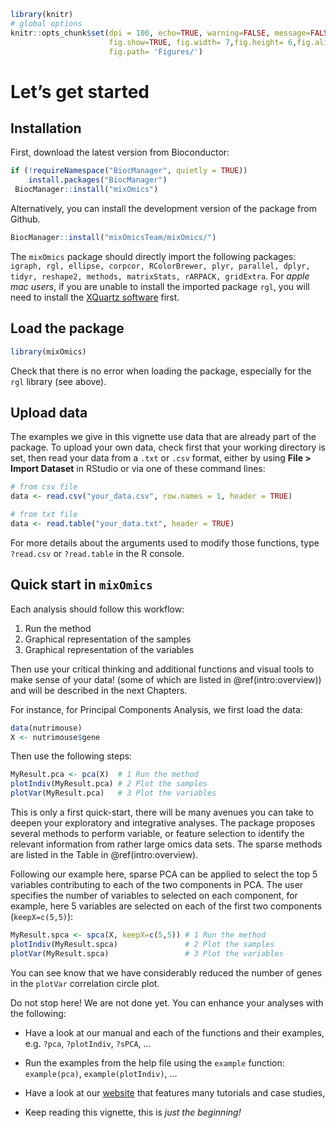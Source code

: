 
```r
library(knitr)
# global options
knitr::opts_chunk$set(dpi = 100, echo=TRUE, warning=FALSE, message=FALSE, eval = TRUE, cache=TRUE,
                      fig.show=TRUE, fig.width= 7,fig.height= 6,fig.align='center', out.width = '50%', fig.pos= "h", out.extra = '',
                      fig.path= 'Figures/')
```

# Let's get started {#start}

## Installation
First, download the latest \texttt{mixOmics} version from Bioconductor:
```r
if (!requireNamespace("BiocManager", quietly = TRUE))
    install.packages("BiocManager")
 BiocManager::install("mixOmics")
```

Alternatively, you can install the development version of the package from Github.
```r
BiocManager::install("mixOmicsTeam/mixOmics/")
```

The `mixOmics` package should directly import the following packages: `igraph, rgl, ellipse, corpcor, RColorBrewer, plyr, parallel, dplyr, tidyr, reshape2, methods, matrixStats, rARPACK, gridExtra`. For *apple mac users*, if you are unable to install the imported package `rgl`, you will need to install the [XQuartz software](https://www.xquartz.org) first.

## Load the package {#start:upload}
```r
library(mixOmics)
```

Check that there is no error when loading the package, especially for the `rgl` library (see above).

## Upload data
The examples we give in this vignette use data that are already part of the package. To upload your own data, check first that your working directory is set, then read your data from a  `.txt` or `.csv` format, either by using **File > Import Dataset** in RStudio or via one of these command lines:

```r
# from csv file
data <- read.csv("your_data.csv", row.names = 1, header = TRUE)

# from txt file
data <- read.table("your_data.txt", header = TRUE)
```

For more details about the arguments used to modify those functions, type `?read.csv` or `?read.table` in the R console.

## Quick start in `mixOmics` {#start:PCA}

Each analysis should follow this workflow:

1. Run the method
2. Graphical representation of the samples
3. Graphical representation of the variables

Then use your critical thinking and additional functions and visual tools to make sense of your data! (some of which are listed in \@ref(intro:overview)) and will be described in the next Chapters.

For instance, for Principal Components Analysis, we first load the data:
```r
data(nutrimouse)
X <- nutrimouse$gene
```


Then use the following steps:
```r
MyResult.pca <- pca(X)  # 1 Run the method
plotIndiv(MyResult.pca) # 2 Plot the samples
plotVar(MyResult.pca)   # 3 Plot the variables
```


This is only a first quick-start, there will be many avenues you can take to deepen your exploratory and integrative analyses. The package proposes several methods to perform variable, or feature selection to identify the relevant information from rather large omics data sets. The sparse methods are listed in the Table in \@ref(intro:overview).

Following our example here, sparse PCA can be applied to select the top 5 variables contributing to each of the two components in PCA. The user specifies the number of variables to selected on each component, for example, here 5 variables are selected on each of the first two components (`keepX=c(5,5)`): 

```r
MyResult.spca <- spca(X, keepX=c(5,5)) # 1 Run the method
plotIndiv(MyResult.spca)               # 2 Plot the samples
plotVar(MyResult.spca)                 # 3 Plot the variables
```

You can see know that we have considerably reduced the number of genes in the `plotVar` correlation circle plot.


Do not stop here! We are not done yet. You can enhance your analyses with the following:

- Have a look at our manual and each of the functions and their examples, e.g. `?pca`, `?plotIndiv`, `?sPCA`, ... 

- Run the examples from the help file using the `example` function: `example(pca)`, `example(plotIndiv)`, ...

- Have a look at our [website](http://www.mixomics.org) that features many tutorials and case studies,

- Keep reading this vignette, this is *just the beginning!*

